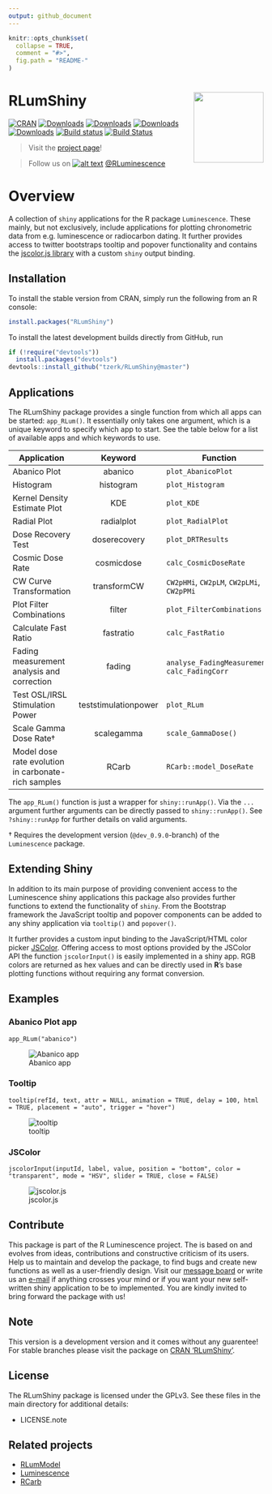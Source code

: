 ```yaml
---
output: github_document
---
```


<!-- README.md is generated from README.Rmd. Please edit that file -->

```r
knitr::opts_chunk$set(
  collapse = TRUE,
  comment = "#>",
  fig.path = "README-"
)
``` 

# RLumShiny <a href='https://tzerk.github.io/RLumShiny/'><img src='man/figures/logo.png' align="right" height="138.5" /></a>

<!-- badges: start -->
[![CRAN](http://www.r-pkg.org/badges/version/RLumShiny)](http://cran.rstudio.com/package=RLumShiny)
[![Downloads](http://cranlogs.r-pkg.org/badges/grand-total/RLumShiny)](http://www.r-pkg.org/pkg/RLumShiny)
[![Downloads](http://cranlogs.r-pkg.org/badges/RLumShiny)](http://www.r-pkg.org/pkg/RLumShiny)
[![Downloads](http://cranlogs.r-pkg.org/badges/last-week/RLumShiny)](http://www.r-pkg.org/pkg/RLumShiny)
[![Downloads](http://cranlogs.r-pkg.org/badges/last-day/RLumShiny)](http://www.r-pkg.org/pkg/RLumShiny)
[![Build status](https://ci.appveyor.com/api/projects/status/jp8ueedudbuhvtfe/branch/master?svg=true)](https://ci.appveyor.com/project/tzerk/rlumshiny/branch/master)
[![Build Status](https://travis-ci.org/tzerk/RLumShiny.svg?branch=master)](https://travis-ci.org/tzerk/RLumShiny)
<!-- badges: end -->

> Visit the <a href="https://tzerk.github.io/RLumShiny/" target="_blank">project page</a>!

> Follow us on [![alt text][1.1]][1] <a href="http://www.twitter.com/RLuminescence" target="_blank">@RLuminescence</a>

[1.1]: man/figures/twitter.png (twitter icon without padding)
[1]: http://www.twitter.com/RLuminescence

# Overview

A collection of `shiny` applications for the R package `Luminescence`. These mainly, but not exclusively, include applications for plotting chronometric data from e.g. luminescence or radiocarbon dating. It further provides access to twitter bootstraps tooltip and popover functionality and contains the [jscolor.js library](http://jscolor.com/) with a custom `shiny` output binding.

## Installation

To install the stable version from CRAN, simply run the following from an R console:

```r
install.packages("RLumShiny")
```

To install the latest development builds directly from GitHub, run

```r
if (!require("devtools"))
  install.packages("devtools")
devtools::install_github("tzerk/RLumShiny@master")
```

## Applications

The RLumShiny package provides a single function from which all apps can be started: `app_RLum()`. It essentially only takes one argument, which is a unique keyword to specify which app to start. See the table below for a list of available apps and which keywords to use.

| Application | Keyword | Function |
|-------------|:---------:|----------|
| Abanico Plot | abanico | `plot_AbanicoPlot` |
| Histogram | histogram | `plot_Histogram` |
| Kernel Density Estimate Plot | KDE | `plot_KDE` |
| Radial Plot | radialplot | `plot_RadialPlot` |
| Dose Recovery Test | doserecovery | `plot_DRTResults` |
| Cosmic Dose Rate | cosmicdose | `calc_CosmicDoseRate`|
| CW Curve Transformation | transformCW | `CW2pHMi`, `CW2pLM`, `CW2pLMi`, `CW2pPMi` |
| Plot Filter Combinations | filter | `plot_FilterCombinations` |
| Calculate Fast Ratio | fastratio | `calc_FastRatio` |
| Fading measurement analysis and correction | fading | `analyse_FadingMeasurement`, `calc_FadingCorr` |
| Test OSL/IRSL Stimulation Power | teststimulationpower | `plot_RLum` |
| Scale Gamma Dose Rate† | scalegamma | `scale_GammaDose()` |
| Model dose rate evolution in carbonate-rich samples | RCarb | `RCarb::model_DoseRate` |

The `app_RLum()` function is just a wrapper for `shiny::runApp()`. Via the `...` argument further arguments can be directly passed to `shiny::runApp()`. See `?shiny::runApp` for further details on valid arguments.

<!--- * Not yet available in the official CRAN release.  -->
† Requires the development version (`@dev_0.9.0`-branch) of the `Luminescence` package.

## Extending Shiny

In addition to its main purpose of providing convenient access to the Luminescence shiny applications this package also provides further functions to extend the functionality of `shiny`. From the Bootstrap framework the JavaScript tooltip and popover components can be added to any shiny application via `tooltip()` and `popover()`.

It further provides a custom input binding to the JavaScript/HTML color picker [JSColor](http://jscolor.com). Offering access to most options provided by the JSColor API the function `jscolorInput()` is easily implemented in a shiny app. RGB colors are returned as hex values and can be directly used in **R**'s base plotting functions without requiring any format conversion.

## Examples

### Abanico Plot app 

`app_RLum("abanico")`

![Abanico app](man/figures/abanico.png)

### Tooltip 

`tooltip(refId, text, attr = NULL, animation = TRUE, delay = 100, html = TRUE, placement = "auto", trigger = "hover")`

![tooltip](man/figures/tooltip.png)

### JSColor 

`jscolorInput(inputId, label, value, position = "bottom", color = "transparent", mode = "HSV", slider = TRUE, close = FALSE)`

![jscolor.js](man/figures/jscolor.png)

## Contribute

This package is part of the R Luminescence project. The is based on and evolves from ideas, contributions and constructive criticism of its users. Help us to maintain and develop the package, to find bugs and create new functions as well as a user-friendly design. Visit our [message board](https://forum.r-luminescence.de) or write us an [e-mail](mailto:team@r-luminescence.de) if anything crosses your mind or if you want your new self-written shiny application to be to implemented. You are kindly invited to bring forward the package with us!

## Note

This version is a development version and it comes without any guarentee! For stable branches please visit
the package on [CRAN 'RLumShiny'](http://cran.r-project.org/web/packages/RLumShiny/index.html).

## License

The RLumShiny package is licensed under the GPLv3. See these files in the main directory for additional details: 

- LICENSE.note

## Related projects 

* [RLumModel](https://github.com/R-Lum/RLumModel)
* [Luminescence](https://github.com/R-Lum/Luminescence)
* [RCarb](https://github.com/R-Lum/RCarb)